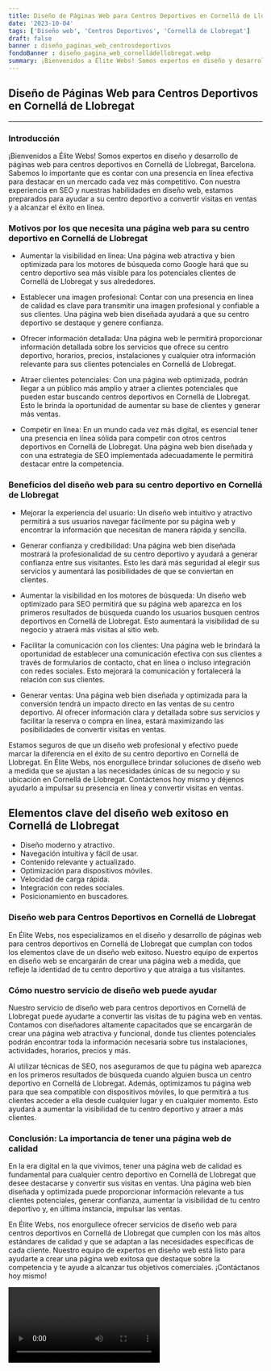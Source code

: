 ```yaml
---
title: Diseño de Páginas Web para Centros Deportivos en Cornellá de Llobregat
date: '2023-10-04'
tags: ['Diseño web', 'Centros Deportivos', 'Cornellá de Llobregat']
draft: false
banner : diseño_paginas_web_centrosdeportivos
fondoBanner : diseño_pagina_web_cornelládellobregat.webp
summary: ¡Bienvenidos a Élite Webs! Somos expertos en diseño y desarrollo de páginas web para centros deportivos en Cornellá de Llobregat, Barcelona. Sabemos lo importante que es contar con una presencia en línea efectiva para destacar en un mercado cada vez más competitivo. Con nuestra experiencia en SEO y nuestras habilidades en diseño web, estamos preparados para ayudar a su centro deportivo a convertir visitas en ventas y a alcanzar el éxito en línea.
---
```


## Diseño de Páginas Web para Centros Deportivos en Cornellá de Llobregat
---

### Introducción

¡Bienvenidos a Élite Webs! Somos expertos en diseño y desarrollo de páginas web para centros deportivos en Cornellá de Llobregat, Barcelona. Sabemos lo importante que es contar con una presencia en línea efectiva para destacar en un mercado cada vez más competitivo. Con nuestra experiencia en SEO y nuestras habilidades en diseño web, estamos preparados para ayudar a su centro deportivo a convertir visitas en ventas y a alcanzar el éxito en línea.

### Motivos por los que necesita una página web para su centro deportivo en Cornellá de Llobregat

- Aumentar la visibilidad en línea: Una página web atractiva y bien optimizada para los motores de búsqueda como Google hará que su centro deportivo sea más visible para los potenciales clientes de Cornellá de Llobregat y sus alrededores.

- Establecer una imagen profesional: Contar con una presencia en línea de calidad es clave para transmitir una imagen profesional y confiable a sus clientes. Una página web bien diseñada ayudará a que su centro deportivo se destaque y genere confianza.

- Ofrecer información detallada: Una página web le permitirá proporcionar información detallada sobre los servicios que ofrece su centro deportivo, horarios, precios, instalaciones y cualquier otra información relevante para sus clientes potenciales en Cornellá de Llobregat.

- Atraer clientes potenciales: Con una página web optimizada, podrán llegar a un público más amplio y atraer a clientes potenciales que pueden estar buscando centros deportivos en Cornellá de Llobregat. Esto le brinda la oportunidad de aumentar su base de clientes y generar más ventas.

- Competir en línea: En un mundo cada vez más digital, es esencial tener una presencia en línea sólida para competir con otros centros deportivos en Cornellá de Llobregat. Una página web bien diseñada y con una estrategia de SEO implementada adecuadamente le permitirá destacar entre la competencia.

### Beneficios del diseño web para su centro deportivo en Cornellá de Llobregat

- Mejorar la experiencia del usuario: Un diseño web intuitivo y atractivo permitirá a sus usuarios navegar fácilmente por su página web y encontrar la información que necesitan de manera rápida y sencilla.

- Generar confianza y credibilidad: Una página web bien diseñada mostrará la profesionalidad de su centro deportivo y ayudará a generar confianza entre sus visitantes. Esto les dará más seguridad al elegir sus servicios y aumentará las posibilidades de que se conviertan en clientes.

- Aumentar la visibilidad en los motores de búsqueda: Un diseño web optimizado para SEO permitirá que su página web aparezca en los primeros resultados de búsqueda cuando los usuarios busquen centros deportivos en Cornellá de Llobregat. Esto aumentará la visibilidad de su negocio y atraerá más visitas al sitio web.

- Facilitar la comunicación con los clientes: Una página web le brindará la oportunidad de establecer una comunicación efectiva con sus clientes a través de formularios de contacto, chat en línea o incluso integración con redes sociales. Esto mejorará la comunicación y fortalecerá la relación con sus clientes.

- Generar ventas: Una página web bien diseñada y optimizada para la conversión tendrá un impacto directo en las ventas de su centro deportivo. Al ofrecer información clara y detallada sobre sus servicios y facilitar la reserva o compra en línea, estará maximizando las posibilidades de convertir visitas en ventas.

Estamos seguros de que un diseño web profesional y efectivo puede marcar la diferencia en el éxito de su centro deportivo en Cornellá de Llobregat. En Élite Webs, nos enorgullece brindar soluciones de diseño web a medida que se ajustan a las necesidades únicas de su negocio y su ubicación en Cornellá de Llobregat. Contáctenos hoy mismo y déjenos ayudarlo a impulsar su presencia en línea y convertir visitas en ventas.

<GifSeo />

<Cta />

## Elementos clave del diseño web exitoso en Cornellá de Llobregat
- Diseño moderno y atractivo.
- Navegación intuitiva y fácil de usar.
- Contenido relevante y actualizado.
- Optimización para dispositivos móviles.
- Velocidad de carga rápida.
- Integración con redes sociales.
- Posicionamiento en buscadores.

### Diseño web para Centros Deportivos en Cornellá de Llobregat
En Élite Webs, nos especializamos en el diseño y desarrollo de páginas web para centros deportivos en Cornellá de Llobregat que cumplan con todos los elementos clave de un diseño web exitoso. Nuestro equipo de expertos en diseño web se encargarán de crear una página web a medida, que refleje la identidad de tu centro deportivo y que atraiga a tus visitantes.

### Cómo nuestro servicio de diseño web puede ayudar
Nuestro servicio de diseño web para centros deportivos en Cornellá de Llobregat puede ayudarte a convertir las visitas de tu página web en ventas. Contamos con diseñadores altamente capacitados que se encargarán de crear una página web atractiva y funcional, donde tus clientes potenciales podrán encontrar toda la información necesaria sobre tus instalaciones, actividades, horarios, precios y más.

Al utilizar técnicas de SEO, nos aseguramos de que tu página web aparezca en los primeros resultados de búsqueda cuando alguien busca un centro deportivo en Cornellá de Llobregat. Además, optimizamos tu página web para que sea compatible con dispositivos móviles, lo que permitirá a tus clientes acceder a ella desde cualquier lugar y en cualquier momento. Esto ayudará a aumentar la visibilidad de tu centro deportivo y atraer a más clientes.

### Conclusión: La importancia de tener una página web de calidad
En la era digital en la que vivimos, tener una página web de calidad es fundamental para cualquier centro deportivo en Cornellá de Llobregat que desee destacarse y convertir sus visitas en ventas. Una página web bien diseñada y optimizada puede proporcionar información relevante a tus clientes potenciales, generar confianza, aumentar la visibilidad de tu centro deportivo y, en última instancia, impulsar las ventas.

En Élite Webs, nos enorgullece ofrecer servicios de diseño web para centros deportivos en Cornellá de Llobregat que cumplen con los más altos estándares de calidad y que se adaptan a las necesidades específicas de cada cliente. Nuestro equipo de expertos en diseño web está listo para ayudarte a crear una página web exitosa que destaque sobre la competencia y te ayude a alcanzar tus objetivos comerciales. ¡Contáctanos hoy mismo!

<Video />

<CtaBot job='Centros Deportivos' city='Cornellá de Llobregat'/>

<Gmaps query='Cornellá de Llobregat+españa+maps' />